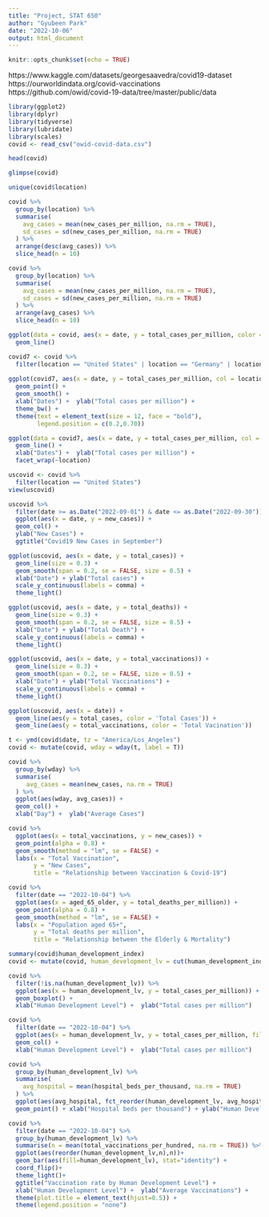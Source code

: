 ```yaml
---
title: "Project, STAT 650"
author: "Gyubeen Park"
date: "2022-10-06"
output: html_document
---
```


```r
knitr::opts_chunk$set(echo = TRUE)
```

https://www.kaggle.com/datasets/georgesaavedra/covid19-dataset
https://ourworldindata.org/covid-vaccinations
https://github.com/owid/covid-19-data/tree/master/public/data

```r
library(ggplot2)
library(dplyr)
library(tidyverse)
library(lubridate)
library(scales)
covid <- read_csv("owid-covid-data.csv")
```

```r
head(covid)
```

```r
glimpse(covid)
```

```r
unique(covid$location)
```

```r
covid %>%
  group_by(location) %>%
  summarise(
    avg_cases = mean(new_cases_per_million, na.rm = TRUE),
    sd_cases = sd(new_cases_per_million, na.rm = TRUE)
  ) %>% 
  arrange(desc(avg_cases)) %>% 
  slice_head(n = 10)

covid %>%
  group_by(location) %>%
  summarise(
    avg_cases = mean(new_cases_per_million, na.rm = TRUE),
    sd_cases = sd(new_cases_per_million, na.rm = TRUE)
  ) %>% 
  arrange(avg_cases) %>% 
  slice_head(n = 10)
```
```r
ggplot(data = covid, aes(x = date, y = total_cases_per_million, color = continent)) +
  geom_line()
```
```r
covid7 <- covid %>%
  filter(location == "United States" | location == "Germany" | location == "South Korea" | location == "Canada" | location == "Italy" | location == "France" | location == "United Kingdom")
  
ggplot(covid7, aes(x = date, y = total_cases_per_million, col = location)) +
  geom_point() +
  geom_smooth() +
  xlab("Dates") +  ylab("Total cases per million") +
  theme_bw() +
  theme(text = element_text(size = 12, face = "bold"),
        legend.position = c(0.2,0.70))
```

```r
ggplot(data = covid7, aes(x = date, y = total_cases_per_million, col = location, group = location)) +
  geom_line() +
  xlab("Dates") +  ylab("Total cases per million") +
  facet_wrap(~location)
```

```r
uscovid <- covid %>% 
  filter(location == "United States")
view(uscovid)
```

```r
uscovid %>% 
  filter(date >= as.Date("2022-09-01") & date <= as.Date("2022-09-30")) %>%
  ggplot(aes(x = date, y = new_cases)) +
  geom_col() +
  ylab("New Cases") +
  ggtitle("Covid19 New Cases in September")
```

```r
ggplot(uscovid, aes(x = date, y = total_cases)) +
  geom_line(size = 0.3) +
  geom_smooth(span = 0.2, se = FALSE, size = 0.5) +
  xlab("Date") + ylab("Total cases") +
  scale_y_continuous(labels = comma) +
  theme_light()
```
```r
ggplot(uscovid, aes(x = date, y = total_deaths)) +
  geom_line(size = 0.3) +
  geom_smooth(span = 0.2, se = FALSE, size = 0.5) +
  xlab("Date") + ylab("Total Death") +
  scale_y_continuous(labels = comma) +
  theme_light()
```
```r
ggplot(uscovid, aes(x = date, y = total_vaccinations)) +
  geom_line(size = 0.3) +
  geom_smooth(span = 0.2, se = FALSE, size = 0.5) +
  xlab("Date") + ylab("Total Vaccinations") +
  scale_y_continuous(labels = comma) +
  theme_light()
```


```r
ggplot(uscovid, aes(x = date)) +
  geom_line(aes(y = total_cases, color = 'Total Cases')) + 
  geom_line(aes(y = total_vaccinations, color = 'Total Vacination'))
```

```r
t <- ymd(covid$date, tz = "America/Los_Angeles")
covid <- mutate(covid, wday = wday(t, label = T))

covid %>% 
  group_by(wday) %>% 
  summarise(
     avg_cases = mean(new_cases, na.rm = TRUE)
  ) %>% 
  ggplot(aes(wday, avg_cases)) +
  geom_col() +
  xlab("Day") +  ylab("Average Cases")
```

```r
covid %>%  
  ggplot(aes(x = total_vaccinations, y = new_cases)) +
  geom_point(alpha = 0.8) + 
  geom_smooth(method = "lm", se = FALSE) +
  labs(x = "Total Vaccination",
       y = "New Cases",
       title = "Relationship between Vaccination & Covid-19")
```


```r
covid %>% 
  filter(date == "2022-10-04") %>% 
  ggplot(aes(x = aged_65_older, y = total_deaths_per_million)) +
  geom_point(alpha = 0.8) + 
  geom_smooth(method = "lm", se = FALSE) +
  labs(x = "Population aged 65+",
       y = "Total deaths per million",
       title = "Relationship between the Elderly & Mortality")
```


```r
summary(covid$human_development_index)
covid <- mutate(covid, human_development_lv = cut(human_development_index, breaks = c(0, 0.6, 0.74, 0.84, 0.96), labels = c("4", "3", "2", "1")))

covid %>% 
  filter(!is.na(human_development_lv)) %>% 
  ggplot(aes(x = human_development_lv, y = total_cases_per_million)) +
  geom_boxplot() +
  xlab("Human Development Level") +  ylab("Total cases per million")
```
```r

covid %>%
  filter(date == "2022-10-04") %>% 
  ggplot(aes(x = human_development_lv, y = total_cases_per_million, fill = continent)) +
  geom_col() +
  xlab("Human Development Level") +  ylab("Total cases per million")
```
```r
covid %>%
  group_by(human_development_lv) %>%
  summarise(
    avg_hospital = mean(hospital_beds_per_thousand, na.rm = TRUE)
  ) %>% 
  ggplot(aes(avg_hospital, fct_reorder(human_development_lv, avg_hospital))) +
  geom_point() + xlab("Hospital beds per thousand") + ylab("Human Development Level")
```

```r
covid %>%
  filter(date == "2022-10-04") %>% 
  group_by(human_development_lv) %>%
  summarise(n = mean(total_vaccinations_per_hundred, na.rm = TRUE)) %>%
  ggplot(aes(reorder(human_development_lv,n),n))+
  geom_bar(aes(fill=human_development_lv), stat="identity") +
  coord_flip()+
  theme_light()+
  ggtitle("Vaccination rate by Human Development Level") +
  xlab("Human Development Level") +  ylab("Average Vaccinations") + 
  theme(plot.title = element_text(hjust=0.5)) +
  theme(legend.position = "none")
```